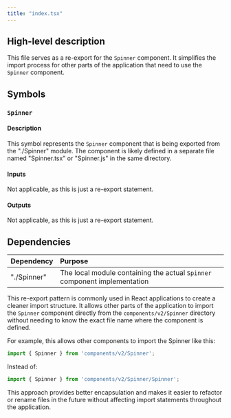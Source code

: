 ```yaml
---
title: "index.tsx"
---
```


## High-level description
This file serves as a re-export for the `Spinner` component. It simplifies the import process for other parts of the application that need to use the `Spinner` component.

## Symbols

### `Spinner`
#### Description
This symbol represents the `Spinner` component that is being exported from the "./Spinner" module. The component is likely defined in a separate file named "Spinner.tsx" or "Spinner.js" in the same directory.

#### Inputs
Not applicable, as this is just a re-export statement.

#### Outputs
Not applicable, as this is just a re-export statement.

## Dependencies
| Dependency | Purpose |
|:-----------|:--------|
| "./Spinner" | The local module containing the actual `Spinner` component implementation |

This re-export pattern is commonly used in React applications to create a cleaner import structure. It allows other parts of the application to import the `Spinner` component directly from the `components/v2/Spinner` directory without needing to know the exact file name where the component is defined.

For example, this allows other components to import the Spinner like this:

```typescript
import { Spinner } from 'components/v2/Spinner';
```

Instead of:

```typescript
import { Spinner } from 'components/v2/Spinner/Spinner';
```

This approach provides better encapsulation and makes it easier to refactor or rename files in the future without affecting import statements throughout the application.